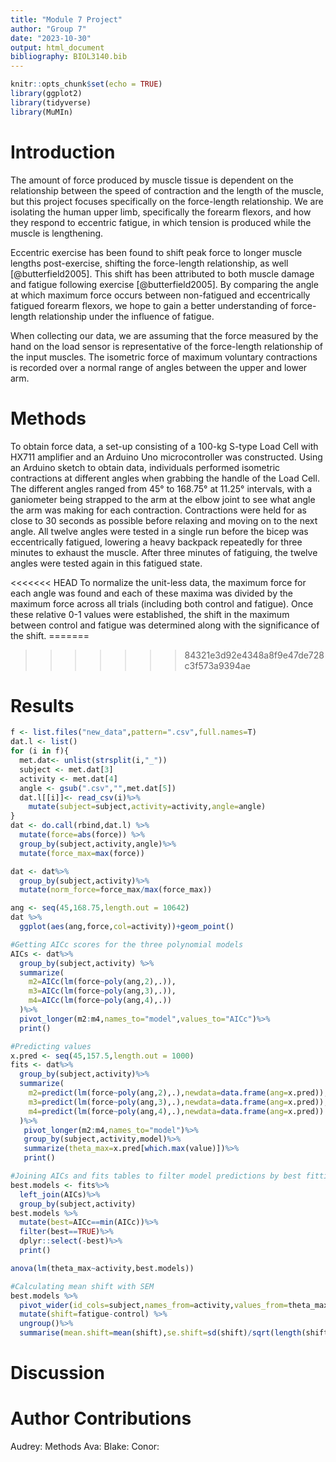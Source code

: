 ```yaml
---
title: "Module 7 Project"
author: "Group 7"
date: "2023-10-30"
output: html_document
bibliography: BIOL3140.bib
---
```


```r
knitr::opts_chunk$set(echo = TRUE)
library(ggplot2)
library(tidyverse)
library(MuMIn)
```

# Introduction
The amount of force produced by muscle tissue is dependent on the relationship between the speed of contraction and the length of the muscle, but this project focuses specifically on the force-length relationship. We are isolating the human upper limb, specifically the forearm flexors, and how they respond to eccentric fatigue, in which tension is produced while the muscle is lengthening.

Eccentric exercise has been found to shift peak force to longer muscle lengths post-exercise, shifting the force-length relationship, as well [@butterfield2005]. This shift has been attributed to both muscle damage and fatigue following exercise [@butterfield2005]. By comparing the angle at which maximum force occurs between non-fatigued and eccentrically fatigued forearm flexors, we hope to gain a better understanding of force-length relationship under the influence of fatigue. 

When collecting our data, we are assuming that the force measured by the hand on the load sensor is representative of the force-length relationship of the input muscles. The isometric force of maximum voluntary contractions is recorded over a normal range of angles between the upper and lower arm. 


# Methods
To obtain force data, a set-up consisting of a 100-kg S-type Load Cell with HX711 amplifier and an Arduino Uno microcontroller was constructed. Using an Arduino sketch to obtain data, individuals performed isometric contractions at different angles when grabbing the handle of the Load Cell. The different angles ranged from 45° to 168.75° at 11.25° intervals, with a ganiometer being strapped to the arm at the elbow joint to see what angle the arm was making for each contraction. Contractions were held for as close to 30 seconds as possible before relaxing and moving on to the next angle. All twelve angles were tested in a single run before the bicep was eccentrically fatigued, lowering a heavy backpack repeatedly for three minutes to exhaust the muscle. After three minutes of fatiguing, the twelve angles were tested again in this fatigued state.

<<<<<<< HEAD
To normalize the unit-less data, the maximum force for each angle was found and each of these maxima was divided by the maximum force across all trials (including both control and fatigue). Once these relative 0-1 values were established, the shift in the maximum \theta between control and fatigue was determined along with the significance of the shift.
=======

>>>>>>> 84321e3d92e4348a8f9e47de728c3f573a9394ae

# Results
```r
f <- list.files("new_data",pattern=".csv",full.names=T)
dat.l <- list()
for (i in f){
  met.dat<- unlist(strsplit(i,"_"))
  subject <- met.dat[3]
  activity <- met.dat[4]
  angle <- gsub(".csv","",met.dat[5]) 
  dat.l[[i]]<- read_csv(i)%>%
    mutate(subject=subject,activity=activity,angle=angle)
}
dat <- do.call(rbind,dat.l) %>%
  mutate(force=abs(force)) %>% 
  group_by(subject,activity,angle)%>%
  mutate(force_max=max(force))

dat <- dat%>%
  group_by(subject,activity)%>%
  mutate(norm_force=force_max/max(force_max))

ang <- seq(45,168.75,length.out = 10642)
dat %>% 
  ggplot(aes(ang,force,col=activity))+geom_point()

#Getting AICc scores for the three polynomial models
AICs <- dat%>%
  group_by(subject,activity) %>% 
  summarize(
    m2=AICc(lm(force~poly(ang,2),.)),
    m3=AICc(lm(force~poly(ang,3),.)), 
    m4=AICc(lm(force~poly(ang,4),.))
  )%>%
  pivot_longer(m2:m4,names_to="model",values_to="AICc")%>%
  print()

#Predicting values
x.pred <- seq(45,157.5,length.out = 1000)
fits <- dat%>%
  group_by(subject,activity)%>%
  summarize(
    m2=predict(lm(force~poly(ang,2),.),newdata=data.frame(ang=x.pred)),
    m3=predict(lm(force~poly(ang,3),.),newdata=data.frame(ang=x.pred)), 
    m4=predict(lm(force~poly(ang,4),.),newdata=data.frame(ang=x.pred)) 
  )%>%
   pivot_longer(m2:m4,names_to="model")%>%
   group_by(subject,activity,model)%>%
   summarize(theta_max=x.pred[which.max(value)])%>%
   print()

#Joining AICs and fits tables to filter model predictions by best fitting model
best.models <- fits%>%
  left_join(AICs)%>%
  group_by(subject,activity) 
best.models %>% 
  mutate(best=AICc==min(AICc))%>%
  filter(best==TRUE)%>%
  dplyr::select(-best)%>%
  print()

anova(lm(theta_max~activity,best.models))

#Calculating mean shift with SEM
best.models %>%
  pivot_wider(id_cols=subject,names_from=activity,values_from=theta_max) %>% 
  mutate(shift=fatigue-control) %>% 
  ungroup()%>%
  summarise(mean.shift=mean(shift),se.shift=sd(shift)/sqrt(length(shift)))
```

# Discussion

# Author Contributions
Audrey: Methods
Ava:
Blake:
Conor: